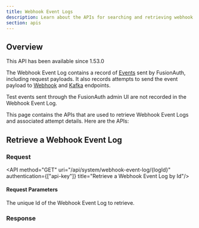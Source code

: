 ```yaml
---
title: Webhook Event Logs
description: Learn about the APIs for searching and retrieving webhook event and attempt logs.
section: apis
---
```


## Overview

<Aside type="version">
This API has been available since 1.53.0
</Aside>

The Webhook Event Log contains a record of [Events](/docs/extend/events-and-webhooks/events) sent by FusionAuth, including request payloads. It also records attempts to send the event payload to [Webhook](/docs/extend/events-and-webhooks) and [Kafka](/docs/extend/events-and-webhooks/kafka) endpoints.

Test events sent through the FusionAuth admin UI are not recorded in the Webhook Event Log.

This page contains the APIs that are used to retrieve Webhook Event Logs and associated attempt details. Here are the APIs:

## Retrieve a Webhook Event Log

### Request

<API method="GET" uri="/api/system/webhook-event-log/{logId}" authentication={["api-key"]} title="Retrieve a Webhook Event Log by Id"/>

#### Request Parameters

<APIBlock>
  <APIField name="logId" type="UUID" required>
    The unique Id of the Webhook Event Log to retrieve.
  </APIField>
</APIBlock>

### Response

<StandardGetResponseCodes never_search_error />

<WebhookEventLogResponseBody />
